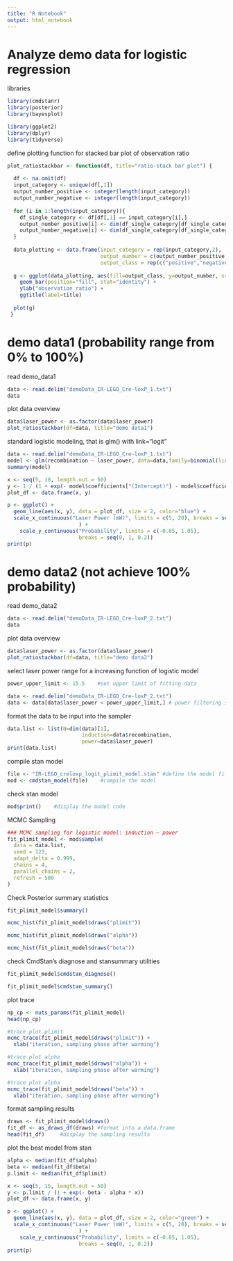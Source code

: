 ```yaml
---
title: "R Notebook"
output: html_notebook
---
```


# Analyze demo data for logistic regression

libraries
```r
library(cmdstanr)
library(posterior)
library(bayesplot)

library(ggplot2)
library(dplyr)
library(tidyverse)
```

define plotting function for stacked bar plot of observation ratio
```r
plot_ratiostackbar <- function(df, title="ratio-stack bar plot") {
  
  df <- na.omit(df)
  input_category <- unique(df[,1])
  output_number_positive <- integer(length(input_category))
  output_number_negative <- integer(length(input_category))
  
  for (i in 1:length(input_category)){
    df_single_category <- df[df[,1] == input_category[i],]
    output_number_positive[i] <- dim(df_single_category[df_single_category[,2] == 1,])[1]
    output_number_negative[i] <- dim(df_single_category[df_single_category[,2] == 0,])[1]
  }
  
  data_plotting <- data.frame(input_category = rep(input_category,2),
                              output_number = c(output_number_positive, output_number_negative),
                              output_class = rep(c("positive","negative"), each=length(input_category)))
  
  g <- ggplot(data_plotting, aes(fill=output_class, y=output_number, x=input_category)) + 
    geom_bar(position="fill", stat="identity") +
    ylab("observation_ratio") +
    ggtitle(label=title)
  
  plot(g)
 }
```

# demo data1 (probability range from 0% to 100%)
read demo_data1
```r
data <- read.delim("demoData_IR-LEGO_Cre-loxP_1.txt")
data
```
plot data overview
```r
data$laser_power <- as.factor(data$laser_power)
plot_ratiostackbar(df=data, title="demo data1")
```
standard logistic modeling, that is glm() with link="logit"
```r
data <- read.delim("demoData_IR-LEGO_Cre-loxP_1.txt")
model <- glm(recombination ~ laser_power, data=data,family=binomial(link="logit"))
summary(model)
```

```r
x <- seq(5, 18, length.out = 50)
y <- 1 / (1 + exp(- model$coefficients["(Intercept)"] - model$coefficients["laser_power"] * x))    # fitting model
plot_df <- data.frame(x, y)

p <- ggplot() +
  geom_line(aes(x, y), data = plot_df, size = 2, color="blue") +
  scale_x_continuous("Laser Power (mW)", limits = c(5, 20), breaks = seq(5, 20, 2),
                       ) +
    scale_y_continuous("Probability", limits = c(-0.05, 1.05),
                       breaks = seq(0, 1, 0.2))
print(p)
```


# demo data2 (not achieve 100% probability)
read demo_data2
```r
data <- read.delim("demoData_IR-LEGO_Cre-loxP_2.txt")
data
```
plot data overview
```r
data$laser_power <- as.factor(data$laser_power)
plot_ratiostackbar(df=data, title="demo data2")
```
select laser power range for a increasing function of logistic model
```r
power_upper_limit <- 15.5    #set upper limit of fitting data

data <- read.delim("demoData_IR-LEGO_Cre-loxP_2.txt")
data <- data[data$laser_power < power_upper_limit,] # power filtering suitable for logistic regression that is sigmoid curve
```

format the data to be input into the sampler
```r
data.list <- list(N=dim(data)[1], 
                        induction=data$recombination, 
                        power=data$laser_power)
print(data.list)
```
compile stan model
```r
file <- "IR-LEGO_creloxp_logit_plimit_model.stan" #define the model file
mod <- cmdstan_model(file)    #compile the model
```
check stan model
```r
mod$print()    #display the model code
```
MCMC Sampling
```r
### MCMC sampling for logistic model: induction ~ power
fit_plimit_model <- mod$sample(
  data = data.list,
  seed = 123,
  adapt_delta = 0.999,
  chains = 4,
  parallel_chains = 2,
  refresh = 500
)
```

Check Posterior summary statistics
```r
fit_plimit_model$summary()
```

```r
mcmc_hist(fit_plimit_model$draws("plimit"))
```

```r
mcmc_hist(fit_plimit_model$draws("alpha"))
```

```r
mcmc_hist(fit_plimit_model$draws("beta"))
```
check CmdStan’s diagnose and stansummary utilities
```r
fit_plimit_model$cmdstan_diagnose()
```
```r
fit_plimit_model$cmdstan_summary()
```
plot trace
```r
np_cp <- nuts_params(fit_plimit_model)
head(np_cp)
```

```r
#trace plot plimit
mcmc_trace(fit_plimit_model$draws("plimit")) +
  xlab("iteration, sampling phase after warming")
```
```r
#trace plot alpha
mcmc_trace(fit_plimit_model$draws("alpha")) +
  xlab("iteration, sampling phase after warming")
```
```r
#trace plot alpha
mcmc_trace(fit_plimit_model$draws("beta")) +
  xlab("iteration, sampling phase after warming")
```
format sampling results
```r
draws <- fit_plimit_model$draws()
fit_df <- as_draws_df(draws) #format into a data.frame
head(fit_df)     #display the sampling results
```
plot the best model from stan
```r
alpha <- median(fit_df$alpha)
beta <- median(fit_df$beta)
p.limit <- median(fit_df$plimit)

x <- seq(5, 15, length.out = 50)
y <- p.limit / (1 + exp(- beta - alpha * x))
plot_df <- data.frame(x, y)

p <- ggplot() +
  geom_line(aes(x, y), data = plot_df, size = 2, color="green") +
  scale_x_continuous("Laser Power (mW)", limits = c(5, 20), breaks = seq(5, 20, 2),
                       ) +
    scale_y_continuous("Probability", limits = c(-0.05, 1.05),
                       breaks = seq(0, 1, 0.2))
print(p)
```

